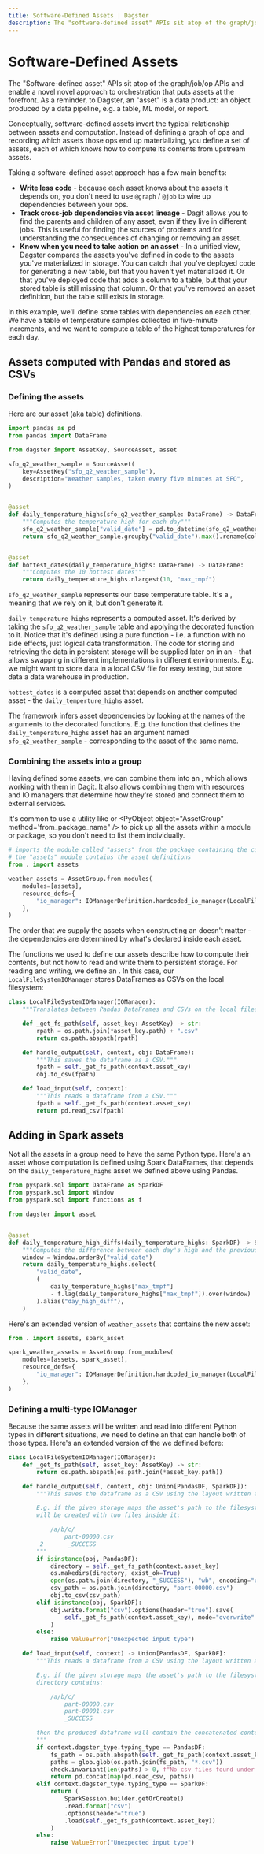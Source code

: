 ```yaml
---
title: Software-Defined Assets | Dagster
description: The "software-defined asset" APIs sit atop of the graph/job/op APIs and enable a novel approach to orchestration that puts assets at the forefront.
---
```


# Software-Defined Assets <Experimental />

<CodeReferenceLink filePath="examples/software_defined_assets" />

The "Software-defined asset" APIs sit atop of the graph/job/op APIs and enable a novel novel approach to orchestration that puts assets at the forefront. As a reminder, to Dagster, an "asset" is a data product: an object produced by a data pipeline, e.g. a table, ML model, or report.

Conceptually, software-defined assets invert the typical relationship between assets and computation. Instead of defining a graph of ops and recording which assets those ops end up materializing, you define a set of assets, each of which knows how to compute its contents from upstream assets.

Taking a software-defined asset approach has a few main benefits:

- **Write less code** - because each asset knows about the assets it depends on, you don't need to use `@graph` / `@job` to wire up dependencies between your ops.
- **Track cross-job dependencies via asset lineage** - Dagit allows you to find the parents and children of any asset, even if they live in different jobs. This is useful for finding the sources of problems and for understanding the consequences of changing or removing an asset.
- **Know when you need to take action on an asset** - In a unified view, Dagster compares the assets you've defined in code to the assets you've materialized in storage. You can catch that you've deployed code for generating a new table, but that you haven't yet materialized it. Or that you've deployed code that adds a column to a table, but that your stored table is still missing that column. Or that you've removed an asset definition, but the table still exists in storage.

In this example, we'll define some tables with dependencies on each other. We have a table of temperature samples collected in five-minute increments, and we want to compute a table of the highest temperatures for each day.

## Assets computed with Pandas and stored as CSVs

### Defining the assets

Here are our asset (aka table) definitions.

```python file=../../software_defined_assets/software_defined_assets/assets.py startafter=start_marker endbefore=end_marker
import pandas as pd
from pandas import DataFrame

from dagster import AssetKey, SourceAsset, asset

sfo_q2_weather_sample = SourceAsset(
    key=AssetKey("sfo_q2_weather_sample"),
    description="Weather samples, taken every five minutes at SFO",
)


@asset
def daily_temperature_highs(sfo_q2_weather_sample: DataFrame) -> DataFrame:
    """Computes the temperature high for each day"""
    sfo_q2_weather_sample["valid_date"] = pd.to_datetime(sfo_q2_weather_sample["valid"])
    return sfo_q2_weather_sample.groupby("valid_date").max().rename(columns={"tmpf": "max_tmpf"})


@asset
def hottest_dates(daily_temperature_highs: DataFrame) -> DataFrame:
    """Computes the 10 hottest dates"""
    return daily_temperature_highs.nlargest(10, "max_tmpf")
```

`sfo_q2_weather_sample` represents our base temperature table. It's a <PyObject module="dagster" object="SourceAsset" />, meaning that we rely on it, but don't generate it.

`daily_temperature_highs` represents a computed asset. It's derived by taking the `sfo_q2_weather_sample` table and applying the decorated function to it. Notice that it's defined using a pure function - i.e. a function with no side effects, just logical data transformation. The code for storing and retrieving the data in persistent storage will be supplied later on in an <PyObject object="IOManager" /> - that allows swapping in different implementations in different environments. E.g. we might want to store data in a local CSV file for easy testing, but store data a data warehouse in production.

`hottest_dates` is a computed asset that depends on another computed asset - the `daily_temperture_highs` asset.

The framework infers asset dependencies by looking at the names of the arguments to the decorated functions. E.g. the function that defines the `daily_temperature_highs` asset has an argument named `sfo_q2_weather_sample` - corresponding to the asset of the same name.

### Combining the assets into a group

Having defined some assets, we can combine them into an <PyObject object="AssetGroup" />, which allows working with them in Dagit. It also allows combining them with resources and IO managers that determine how they're stored and connect them to external services.

It's common to use a utility like <PyObject object="AssetGroup" method="from_module" /> or \<PyObject object="AssetGroup" method='from_package_name" /> to pick up all the assets within a module or package, so you don't need to list them individually.

```python file=../../software_defined_assets/software_defined_assets/weather_assets_group.py startafter=asset_group_start endbefore=asset_group_end
# imports the module called "assets" from the package containing the current module
# the "assets" module contains the asset definitions
from . import assets

weather_assets = AssetGroup.from_modules(
    modules=[assets],
    resource_defs={
        "io_manager": IOManagerDefinition.hardcoded_io_manager(LocalFileSystemIOManager())
    },
)
```

The order that we supply the assets when constructing an <PyObject object="AssetGroup" /> doesn't matter - the dependencies are determined by what's declared inside each asset.

The functions we used to define our assets describe how to compute their contents, but not how to read and write them to persistent storage. For reading and writing, we define an <PyObject object="IOManager" />. In this case, our `LocalFileSystemIOManager` stores DataFrames as CSVs on the local filesystem:

```python file=../../software_defined_assets/software_defined_assets/weather_assets_group.py startafter=io_manager_start endbefore=io_manager_end
class LocalFileSystemIOManager(IOManager):
    """Translates between Pandas DataFrames and CSVs on the local filesystem."""

    def _get_fs_path(self, asset_key: AssetKey) -> str:
        rpath = os.path.join(*asset_key.path) + ".csv"
        return os.path.abspath(rpath)

    def handle_output(self, context, obj: DataFrame):
        """This saves the dataframe as a CSV."""
        fpath = self._get_fs_path(context.asset_key)
        obj.to_csv(fpath)

    def load_input(self, context):
        """This reads a dataframe from a CSV."""
        fpath = self._get_fs_path(context.asset_key)
        return pd.read_csv(fpath)
```

## Adding in Spark assets

Not all the assets in a group need to have the same Python type. Here's an asset whose computation is defined using Spark DataFrames, that depends on the `daily_temperature_highs` asset we defined above using Pandas.

```python file=../../software_defined_assets/software_defined_assets/spark_asset.py
from pyspark.sql import DataFrame as SparkDF
from pyspark.sql import Window
from pyspark.sql import functions as f

from dagster import asset


@asset
def daily_temperature_high_diffs(daily_temperature_highs: SparkDF) -> SparkDF:
    """Computes the difference between each day's high and the previous day's high"""
    window = Window.orderBy("valid_date")
    return daily_temperature_highs.select(
        "valid_date",
        (
            daily_temperature_highs["max_tmpf"]
            - f.lag(daily_temperature_highs["max_tmpf"]).over(window)
        ).alias("day_high_diff"),
    )
```

Here's an extended version of `weather_assets` that contains the new asset:

```python file=../../software_defined_assets/software_defined_assets/spark_weather_assets_group.py startafter=asset_group_start endbefore=asset_group_end
from . import assets, spark_asset

spark_weather_assets = AssetGroup.from_modules(
    modules=[assets, spark_asset],
    resource_defs={
        "io_manager": IOManagerDefinition.hardcoded_io_manager(LocalFileSystemIOManager())
    },
)
```

### Defining a multi-type IOManager

Because the same assets will be written and read into different Python types in different situations, we need to define an <PyObject object="IOManager" /> that can handle both of those types. Here's an extended version of the <PyObject object="IOManager" /> we defined before:

```python file=../../software_defined_assets/software_defined_assets/spark_weather_assets_group.py startafter=io_manager_start endbefore=io_manager_end
class LocalFileSystemIOManager(IOManager):
    def _get_fs_path(self, asset_key: AssetKey) -> str:
        return os.path.abspath(os.path.join(*asset_key.path))

    def handle_output(self, context, obj: Union[PandasDF, SparkDF]):
        """This saves the dataframe as a CSV using the layout written and expected by Spark/Hadoop.

        E.g. if the given storage maps the asset's path to the filesystem path "/a/b/c", a directory
        will be created with two files inside it:

            /a/b/c/
                part-00000.csv
         2       _SUCCESS
        """
        if isinstance(obj, PandasDF):
            directory = self._get_fs_path(context.asset_key)
            os.makedirs(directory, exist_ok=True)
            open(os.path.join(directory, "_SUCCESS"), "wb", encoding="utf8").close()
            csv_path = os.path.join(directory, "part-00000.csv")
            obj.to_csv(csv_path)
        elif isinstance(obj, SparkDF):
            obj.write.format("csv").options(header="true").save(
                self._get_fs_path(context.asset_key), mode="overwrite"
            )
        else:
            raise ValueError("Unexpected input type")

    def load_input(self, context) -> Union[PandasDF, SparkDF]:
        """This reads a dataframe from a CSV using the layout written and expected by Spark/Hadoop.

        E.g. if the given storage maps the asset's path to the filesystem path "/a/b/c", and that
        directory contains:

            /a/b/c/
                part-00000.csv
                part-00001.csv
                _SUCCESS

        then the produced dataframe will contain the concatenated contents of the two CSV files.
        """
        if context.dagster_type.typing_type == PandasDF:
            fs_path = os.path.abspath(self._get_fs_path(context.asset_key))
            paths = glob.glob(os.path.join(fs_path, "*.csv"))
            check.invariant(len(paths) > 0, f"No csv files found under {fs_path}")
            return pd.concat(map(pd.read_csv, paths))
        elif context.dagster_type.typing_type == SparkDF:
            return (
                SparkSession.builder.getOrCreate()
                .read.format("csv")
                .options(header="true")
                .load(self._get_fs_path(context.asset_key))
            )
        else:
            raise ValueError("Unexpected input type")
```
